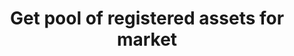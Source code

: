 ---
title: "Get pool of registered assets for market"
openapi: "GET /entities/market/{market_id}/pool/registered"

---
